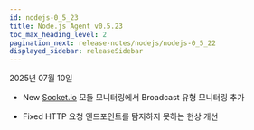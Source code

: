 ```yaml
---
id: nodejs-0_5_23
title: Node.js Agent v0.5.23
toc_max_heading_level: 2
pagination_next: release-notes/nodejs/nodejs-0_5_22
displayed_sidebar: releaseSidebar
---
```


2025년 07월 10일

- <Status priority='1'>New</Status> [Socket.io](https://socket.io/) 모듈 모니터링에서 Broadcast 유형 모니터링 추가

- <Status priority='0'>Fixed</Status> HTTP 요청 엔드포인트를 탐지하지 못하는 현상 개선


<DownloadNode2 ver="0.5.23" />